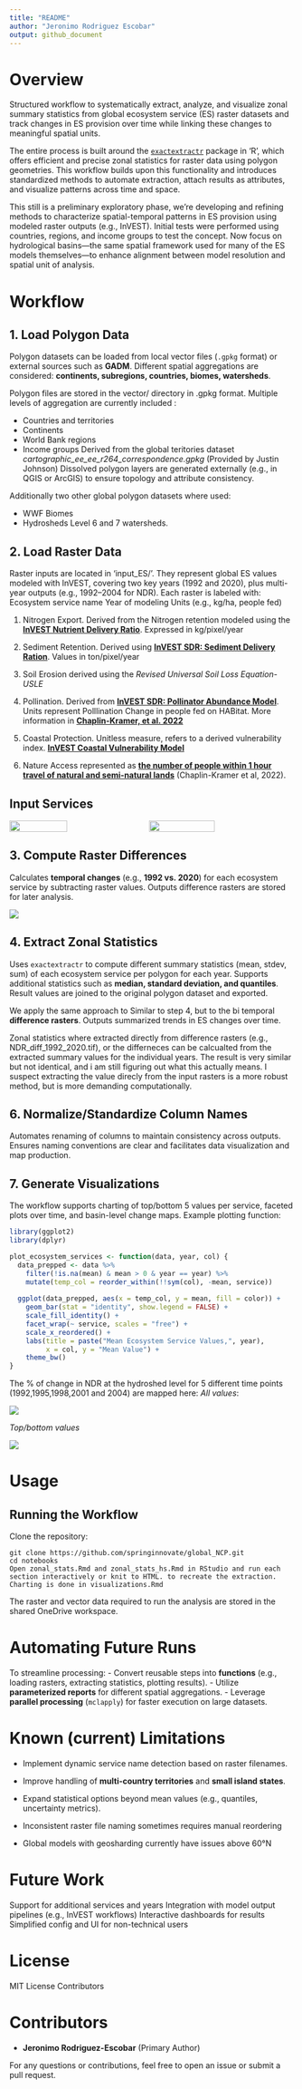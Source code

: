 ```yaml
---
title: "README"
author: "Jeronimo Rodriguez Escobar"
output: github_document
---
```


# Overview

Structured workflow to systematically extract, analyze, and visualize zonal summary statistics from global ecosystem service (ES) raster datasets and track changes in ES provision over time while linking these changes to meaningful spatial units.

The entire process is built around the [`exactextractr`](https://github.com/isciences/exactextractr) package in 'R', which offers efficient and precise zonal statistics for raster data using polygon geometries. This workflow builds upon this functionality and introduces standardized methods to automate extraction, attach results as attributes, and visualize patterns across time and space.

This still is a preliminary exploratory phase, we’re developing and refining methods to characterize spatial-temporal patterns in ES provision using modeled raster outputs (e.g., InVEST). Initial tests were performed using countries, regions, and income groups to test the concept. Now focus on hydrological basins—the same spatial framework used for many of the ES models themselves—to enhance alignment between model resolution and spatial unit of analysis.

# Workflow

## 1. Load Polygon Data

Polygon datasets can be loaded from local vector files (`.gpkg` format) or external sources such as **GADM**. Different spatial aggregations are considered: **continents, subregions, countries, biomes, watersheds**.

Polygon files are stored in the vector/ directory in .gpkg format. Multiple levels of aggregation are currently included : 

- Countries and territories 
- Continents 
- World Bank regions 
- Income groups 
Derived from the global teritories dataset *cartographic_ee_ee_r264_correspondence.gpkg* (Provided by Justin Johnson)
Dissolved polygon layers are generated externally (e.g., in QGIS or ArcGIS) to ensure topology and attribute consistency.

Additionally two other global polygon datasets where used: 

- WWF Biomes 
- Hydrosheds Level 6 and 7 watersheds.



## 2. Load Raster Data 

Raster inputs are located in 'input_ES/'. They represent global ES values modeled with InVEST, covering two key years (1992 and 2020), plus multi-year outputs (e.g., 1992–2004 for NDR). Each raster is labeled with: Ecosystem service name Year of modeling Units (e.g., kg/ha, people fed)

1.  Nitrogen Export. Derived from the Nitrogen retention modeled using the [**InVEST Nutrient Delivery Ratio**](http://data.naturalcapitalproject.org/invest-releases/3.5.0/userguide/ndr.html). Expressed in kg/pixel/year

2.  Sediment Retention. Derived using [**InVEST SDR: Sediment Delivery Ration**](https://storage.googleapis.com/releases.naturalcapitalproject.org/invest-userguide/latest/en/sdr.html). Values in ton/pixel/year

3.  Soil Erosion derived using the *Revised Universal Soil Loss Equation-USLE*

4.  Pollination. Derived from [**InVEST SDR: Pollinator Abundance Model**](https://storage.googleapis.com/releases.naturalcapitalproject.org/invest-userguide/latest/en/croppollination.html). Units represent Polllination Change in people fed on HABitat. More information in [**Chaplin-Kramer, et al. 2022**](https://static-content.springer.com/esm/art%3A10.1038%2Fs41559-022-01934-5/MediaObjects/41559_2022_1934_MOESM1_ESM.pdf)

5.  Coastal Protection. Unitless measure, refers to a derived vulnerability index. [**InVEST Coastal Vulnerability Model**](https://storage.googleapis.com/releases.naturalcapitalproject.org/invest-userguide/latest/en/coastal_vulnerability.html)

6.  Nature Access represented as [**the number of people within 1 hour travel of natural and semi-natural lands**](https://github.com/springinnovate/distance-to-hab-with-friction) (Chaplin-Kramer et al, 2022).

## Input Services


<p div style="display: flex; gap: 10px;">
  <img src="output_maps/OriginalServices_92.png" width="45%" style="margin-right: 10px;"/>
  <img src="output_maps/OriginalServices_2020.png" width="48%" />
</div>


## 3. Compute Raster Differences

Calculates **temporal changes** (e.g., **1992 vs. 2020**) for each ecosystem service by subtracting raster values. Outputs difference rasters are stored for later analysis.

<p div style="display: flex; gap: 10px;">
  <img src="output_maps/OriginalServices_chg_1992_2020.png" style="margin-right: 10px;"/>
</div>

## 4. Extract Zonal Statistics

Uses `exactextractr` to compute different summary statistics (mean, stdev, sum) of each ecosystem service per polygon for each year. Supports additional statistics such as **median, standard deviation, and quantiles**. Result values are joined to the original polygon dataset and exported.


We apply the same approach to Similar to step 4, but to the bi temporal  **difference rasters**. Outputs summarized trends in ES changes over time.

Zonal statistics where extracted directly from difference rasters (e.g., NDR_diff_1992_2020.tif), or the differneces can be calcualted from the extracted summary values for the individual years. The result is very similar but not identical, and i am still figuring out what this actually means. 
I suspect extracting the value direcly from the input rasters is a more robust method, but is more demanding computationally. 

## 6. Normalize/Standardize Column Names

Automates renaming of columns to maintain consistency across outputs. Ensures naming conventions are clear and facilitates data visualization and map production.

## 7. Generate Visualizations

The workflow supports charting of top/bottom 5 values per service, faceted plots over time, and basin-level change maps. Example plotting function:

```r

library(ggplot2)
library(dplyr)

plot_ecosystem_services <- function(data, year, col) {
  data_prepped <- data %>%
    filter(!is.na(mean) & mean > 0 & year == year) %>%
    mutate(temp_col = reorder_within(!!sym(col), -mean, service))  
  
  ggplot(data_prepped, aes(x = temp_col, y = mean, fill = color)) +
    geom_bar(stat = "identity", show.legend = FALSE) +
    scale_fill_identity() +
    facet_wrap(~ service, scales = "free") +
    scale_x_reordered() +  
    labs(title = paste("Mean Ecosystem Service Values,", year),
         x = col, y = "Mean Value") +
    theme_bw()
}
```


The % of change in NDR at the hydroshed level for 5 different time points (1992,1995,1998,2001 and 2004) are mapped here: 
*All values*:
<p div style="display: flex; gap: 10px;">
  <img src="output_maps/Hydrosheds_2_1.png" style="margin-right: 10px;"/>
</div>


*Top/bottom values*

<p div style="display: flex; gap: 10px;">
  <img src="output_maps/Hydrosheds_2.png" style="margin-right: 10px;"/>
</div>

# Usage

## Running the Workflow

Clone the repository:

```         
git clone https://github.com/springinnovate/global_NCP.git
cd notebooks
Open zonal_stats.Rmd and zonal_stats_hs.Rmd in RStudio and run each section interactively or knit to HTML. to recreate the extraction. Charting is done in visualizations.Rmd
```

The raster and vector data required to run the analysis are stored in the shared OneDrive workspace.

# Automating Future Runs

To streamline processing: - Convert reusable steps into **functions** (e.g., loading rasters, extracting statistics, plotting results). - Utilize **parameterized reports** for different spatial aggregations. - Leverage **parallel processing** (`mclapply`) for faster execution on large datasets.

# Known (current) Limitations

-   Implement dynamic service name detection based on raster filenames.

-   Improve handling of **multi-country territories** and **small island states**.

-   Expand statistical options beyond mean values (e.g., quantiles, uncertainty metrics).

-   Inconsistent raster file naming sometimes requires manual reordering

-   Global models with geosharding currently have issues above 60°N

# Future Work

Support for additional services and years Integration with model output pipelines (e.g., InVEST workflows) Interactive dashboards for results Simplified config and UI for non-technical users

# License

MIT License Contributors

# Contributors

-   **Jeronimo Rodriguez-Escobar** (Primary Author)

For any questions or contributions, feel free to open an issue or submit a pull request.
